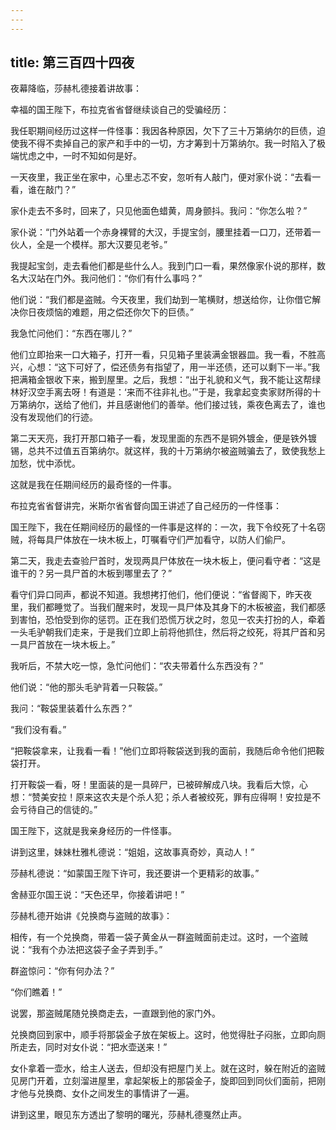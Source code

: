 ```yaml
---
---
---
```

title: 第三百四十四夜
---






夜幕降临，莎赫札德接着讲故事：





幸福的国王陛下，布拉克省省督继续谈自己的受骗经历：

我任职期间经历过这样一件怪事：我因各种原因，欠下了三十万第纳尔的巨债，迫使我不得不卖掉自己的家产和手中的一切，方才筹到十万第纳尔。我一时陷入了极端忧虑之中，一时不知如何是好。

一天夜里，我正坐在家中，心里忐忑不安，忽听有人敲门，便对家仆说：“去看一看，谁在敲门？”

家仆走去不多时，回来了，只见他面色蜡黄，周身颤抖。我问：“你怎么啦？”

家仆说：“门外站着一个赤身裸臂的大汉，手提宝剑，腰里挂着一口刀，还带着一伙人，全是一个模样。那大汉要见老爷。”

我提起宝剑，走去看他们都是些什么人。我到门口一看，果然像家仆说的那样，数名大汉站在门外。我问他们：“你们有什么事吗？”

他们说：“我们都是盗贼。今天夜里，我们劫到一笔横财，想送给你，让你借它解决你日夜烦恼的难题，用之偿还你欠下的巨债。”

我急忙问他们：“东西在哪儿？”

他们立即抬来一口大箱子，打开一看，只见箱子里装满金银器皿。我一看，不胜高兴，心想：“这下可好了，偿还债务有指望了，用一半还债，还可以剩下一半。”我把满箱金银收下来，搬到屋里。之后，我想：“出于礼貌和义气，我不能让这帮绿林好汉空手离去呀！有道是：‘来而不往非礼也。’”于是，我拿起变卖家财所得的十万第纳尔，送给了他们，并且感谢他们的善举。他们接过钱，乘夜色离去了，谁也没有发现他们的行迹。

第二天天亮，我打开那口箱子一看，发现里面的东西不是铜外镀金，便是铁外镀锡，总共不过值五百第纳尔。就这样，我的十万第纳尔被盗贼骗去了，致使我愁上加愁，忧中添忧。

这就是我在任期间经历的最奇怪的一件事。

布拉克省省督讲完，米斯尔省省督向国王讲述了自己经历的一件怪事：

国王陛下，我在任期间经历的最怪的一件事是这样的：一次，我下令绞死了十名窃贼，将每具尸体放在一块木板上，叮嘱看守们严加看守，以防人们偷尸。

第二天，我走去查验尸首时，发现两具尸体放在一块木板上，便问看守者：“这是谁干的？另一具尸首的木板到哪里去了？”

看守们异口同声，都说不知道。我想拷打他们，他们便说：“省督阁下，昨天夜里，我们都睡觉了。当我们醒来时，发现一具尸体及其身下的木板被盗，我们都感到害怕，恐怕受到你的惩罚。正在我们恐慌万状之时，忽见一农夫打扮的人，牵着一头毛驴朝我们走来，于是我们立即上前将他抓住，然后将之绞死，将其尸首和另一具尸首放在一块木板上。”

我听后，不禁大吃一惊，急忙问他们：“农夫带着什么东西没有？”

他们说：“他的那头毛驴背着一只鞍袋。”

我问：“鞍袋里装着什么东西？”

“我们没有看。”

“把鞍袋拿来，让我看一看！”他们立即将鞍袋送到我的面前，我随后命令他们把鞍袋打开。

打开鞍袋一看，呀！里面装的是一具碎尸，已被碎解成八块。我看后大惊，心想：“赞美安拉！原来这农夫是个杀人犯；杀人者被绞死，罪有应得啊！安拉是不会亏待自己的信徒的。”

国王陛下，这就是我亲身经历的一件怪事。





讲到这里，妹妹杜雅札德说：“姐姐，这故事真奇妙，真动人！”

莎赫札德说：“如蒙国王陛下许可，我还要讲一个更精彩的故事。”

舍赫亚尔国王说：“天色还早，你接着讲吧！”





莎赫札德开始讲《兑换商与盗贼的故事》：

相传，有一个兑换商，带着一袋子黄金从一群盗贼面前走过。这时，一个盗贼说：“我有个办法把这袋子金子弄到手。”

群盗惊问：“你有何办法？”

“你们瞧着！”

说罢，那盗贼尾随兑换商走去，一直跟到他的家门外。

兑换商回到家中，顺手将那袋金子放在架板上。这时，他觉得肚子闷胀，立即向厕所走去，同时对女仆说：“把水壶送来！”

女仆拿着一壶水，给主人送去，但却没有把屋门关上。就在这时，躲在附近的盗贼见房门开着，立刻溜进屋里，拿起架板上的那袋金子，旋即回到同伙们面前，把刚才他与兑换商、女仆之间发生的事情讲了一遍。





讲到这里，眼见东方透出了黎明的曙光，莎赫札德戛然止声。